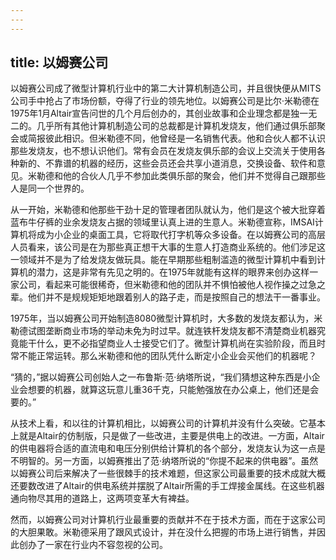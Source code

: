 ```yaml
---
---
---
```

title: 以姆赛公司
---




以姆赛公司成了微型计算机行业中的第二大计算机制造公司，并且很快便从MITS公司手中抢占了市场份额，夺得了行业的领先地位。以姆赛公司是比尔·米勒德在1975年1月Altair宣告问世的几个月后创办的，其创业故事和企业理念都是独一无二的。几乎所有其他计算机制造公司的总裁都是计算机发烧友，他们通过俱乐部聚会或简报彼此相识。但米勒德不同，他曾经是一名销售代表。他和合伙人都不认识那些发烧友，也不想认识他们。常有会员在发烧友俱乐部的会议上交流关于使用各种新的、不靠谱的机器的经历，这些会员还会共享小道消息，交换设备、软件和意见。米勒德和他的合伙人几乎不参加此类俱乐部的聚会，他们并不觉得自己跟那些人是同一个世界的。

从一开始，米勒德和他那些干劲十足的管理者团队就认为，他们是这个被大批穿着蓝布牛仔裤的业余发烧友占据的领域里认真上进的生意人。米勒德宣称，IMSAI计算机将成为小企业的桌面工具，它将取代打字机等众多设备。在以姆赛公司的高层人员看来，该公司是在为那些真正想干大事的生意人打造商业系统的。他们涉足这一领域并不是为了给发烧友做玩具。能在早期那些粗制滥造的微型计算机中看到计算机的潜力，这是非常有先见之明的。在1975年就能有这样的眼界来创办这样一家公司，看起来可能很稀奇，但米勒德和他的团队并不惧怕被他人视作操之过急之辈。他们并不是规规矩矩地跟着别人的路子走，而是按照自己的想法干一番事业。

1975年，当以姆赛公司开始制造8080微型计算机时，大多数的发烧友都认为，米勒德试图垄断商业市场的举动未免为时过早。就连铁杆发烧友都不清楚商业机器究竟能干什么，更不必指望商业人士接受它们了。微型计算机尚在实验阶段，而且时常不能正常运转。那么米勒德和他的团队凭什么断定小企业会买他们的机器呢？

“猜的，”据以姆赛公司创始人之一布鲁斯·范·纳塔所说，“我们猜想这种东西是小企业会想要的机器，就算这玩意儿重36千克，只能勉强放在办公桌上，他们还是会要的。”

从技术上看，和以往的计算机相比，以姆赛公司的计算机并没有什么突破。它基本上就是Altair的仿制版，只是做了一些改进，主要是供电上的改进。一方面，Altair的供电器将合适的直流电和电压分别供给计算机的各个部分，发烧友认为这一点是不明智的。另一方面，以姆赛推出了范·纳塔所说的“你提不起来的供电器”。虽然以姆赛公司后来解决了一些很棘手的技术难题，但这家公司最重要的技术成就大概还要数改进了Altair的供电系统并摆脱了Altair所需的手工焊接金属线。在这些机器通向物尽其用的道路上，这两项变革大有裨益。

然而，以姆赛公司对计算机行业最重要的贡献并不在于技术方面，而在于这家公司的大胆果敢。米勒德采用了跟风式设计，并在没什么把握的市场上进行销售，并因此创办了一家在行业内不容忽视的公司。